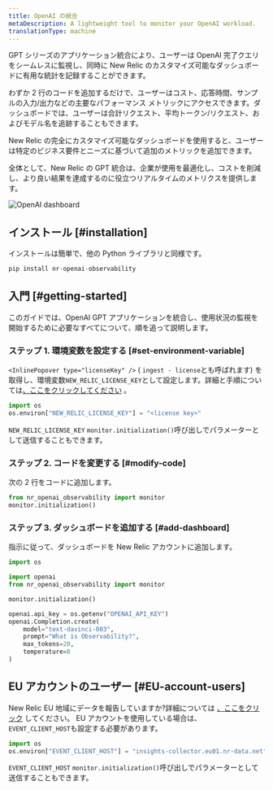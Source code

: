 ```yaml
---
title: OpenAI の統合
metaDescription: A lightweight tool to monitor your OpenAI workload.
translationType: machine
---
```



GPT シリーズのアプリケーション統合により、ユーザーは OpenAI 完了クエリをシームレスに監視し、同時に New Relic のカスタマイズ可能なダッシュボードに有用な統計を記録することができます。

わずか 2 行のコードを追加するだけで、ユーザーはコスト、応答時間、サンプルの入力/出力などの主要なパフォーマンス メトリックにアクセスできます。ダッシュボードでは、ユーザーは合計リクエスト、平均トークン/リクエスト、およびモデル名を追跡することもできます。

New Relic の完全にカスタマイズ可能なダッシュボードを使用すると、ユーザーは特定のビジネス要件とニーズに基づいて追加のメトリックを追加できます。

全体として、New Relic の GPT 統合は、企業が使用を最適化し、コストを削減し、より良い結果を達成するのに役立つリアルタイムのメトリクスを提供します。

<img
  title="OpenAI dashboard"
  alt="OpenAI dashboard"
  src={modelperformancemonitoringOpenAIDashboard}
/>

## インストール [#installation]

インストールは簡単で、他の Python ライブラリと同様です。

```python
pip install nr-openai-observability
```

## 入門 [#getting-started]

このガイドでは、OpenAI GPT アプリケーションを統合し、使用状況の監視を開始するために必要なすべてについて、順を追って説明します。

### ステップ 1. 環境変数を設定する [#set-environment-variable]

`<InlinePopover type="licenseKey" />` ( `ingest - license`とも呼ばれます) を取得し、環境変数`NEW_RELIC_LICENSE_KEY`として設定します。詳細と手順については[、ここをクリックしてください](/docs/apis/intro-apis/new-relic-api-keys/#license-key) 。

```python
import os
os.environ["NEW_RELIC_LICENSE_KEY"] = "<license key>"
```

`NEW_RELIC_LICENSE_KEY` `monitor.initialization()`呼び出しでパラメーターとして送信することもできます。

### ステップ 2. コードを変更する [#modify-code]

次の 2 行をコードに追加します。

```python
from nr_openai_observability import monitor
monitor.initialization()
```

### ステップ 3. ダッシュボードを追加する [#add-dashboard]

指示に従って、ダッシュボードを New Relic アカウントに追加します。

```python
import os

import openai
from nr_openai_observability import monitor

monitor.initialization()

openai.api_key = os.getenv("OPENAI_API_KEY")
openai.Completion.create(
    model="text-davinci-003",
    prompt="What is Observability?",
    max_tokens=20,
    temperature=0 
)
```

## EU アカウントのユーザー [#EU-account-users]

New Relic EU 地域にデータを報告していますか?詳細については [、ここをクリック](#EU-account-users) してください。 EU アカウントを使用している場合は、 `EVENT_CLIENT_HOST`も設定する必要があります。

```python
import os
os.environ["EVENT_CLIENT_HOST"] = "insights-collector.eu01.nr-data.net"
```

`EVENT_CLIENT_HOST` `monitor.initialization()`呼び出しでパラメーターとして送信することもできます。